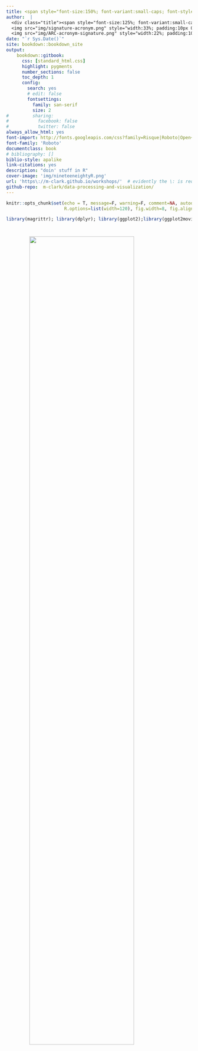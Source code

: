 ```yaml
--- 
title: <span style="font-size:150%; font-variant:small-caps; font-style:italic; color:#1e90ff">Data Processing <br>&<span style="font-size:50%; "><br></span>Visualization</span>
author:  |
  <div class="title"><span style="font-size:125%; font-variant:small-caps; ">Michael Clark</span><br>
  <img src="img/signature-acronym.png" style="width:33%; padding:10px 0;"> <br>
  <img src="img/ARC-acronym-signature.png" style="width:22%; padding:10px 0;"> </div>
date: "`r Sys.Date()`"
site: bookdown::bookdown_site
output: 
    bookdown::gitbook:
      css: [standard_html.css]
      highlight: pygments
      number_sections: false
      toc_depth: 1
      config:
        search: yes
        # edit: false
        fontsettings:
          family: san-serif
          size: 2
#         sharing:
#           facebook: false
#           twitter: false
always_allow_html: yes
font-import: http://fonts.googleapis.com/css?family=Risque|Roboto|Open+Sans
font-family: 'Roboto'
documentclass: book
# bibliography: []
biblio-style: apalike
link-citations: yes
description: "doin' stuff in R"
cover-image: 'img/nineteeneightyR.png'
url: 'https\://m-clark.github.io/workshops/'  # evidently the \: is required or you'll get text in the title/toc area
github-repo:  m-clark/data-processing-and-visualization/
---
```


```r
knitr::opts_chunk$set(echo = T, message=F, warning=F, comment=NA, autodep=T, eval=FALSE, cache.rebuild=F, cache=F,
                      R.options=list(width=120), fig.width=8, fig.align = 'center')
```


```r
library(magrittr); library(dplyr); library(ggplot2);library(ggplot2movies)
```

# 


<img src="img/nineteeneightyR.png" style="display:block; margin: 0 auto; width:75%"><br>
